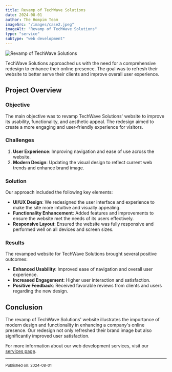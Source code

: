```yaml
---
title: Revamp of TechWave Solutions
date: 2024-08-01
author: The Hompim Team
imageSrc: "/images/case2.jpeg"
imageAlt: "Revamp of TechWave Solutions"
type: "service"
subtype: "web development"
---
```


![Revamp of TechWave Solutions](/images/case2.jpeg)

TechWave Solutions approached us with the need for a comprehensive redesign to enhance their online presence. The goal was to refresh their website to better serve their clients and improve overall user experience.

## Project Overview

### **Objective**

The main objective was to revamp TechWave Solutions' website to improve its usability, functionality, and aesthetic appeal. The redesign aimed to create a more engaging and user-friendly experience for visitors.

### **Challenges**

1. **User Experience**: Improving navigation and ease of use across the website.
2. **Modern Design**: Updating the visual design to reflect current web trends and enhance brand image.

### **Solution**

Our approach included the following key elements:

-   **UI/UX Design**: We redesigned the user interface and experience to make the site more intuitive and visually appealing.
-   **Functionality Enhancement**: Added features and improvements to ensure the website met the needs of its users effectively.
-   **Responsive Layout**: Ensured the website was fully responsive and performed well on all devices and screen sizes.

### **Results**

The revamped website for TechWave Solutions brought several positive outcomes:

-   **Enhanced Usability**: Improved ease of navigation and overall user experience.
-   **Increased Engagement**: Higher user interaction and satisfaction.
-   **Positive Feedback**: Received favorable reviews from clients and users regarding the new design.

## Conclusion

The revamp of TechWave Solutions' website illustrates the importance of modern design and functionality in enhancing a company's online presence. Our redesign not only refreshed their brand image but also significantly improved user satisfaction.

For more information about our web development services, visit our [services page](#).

---

<small>Published on: 2024-08-01</small>
